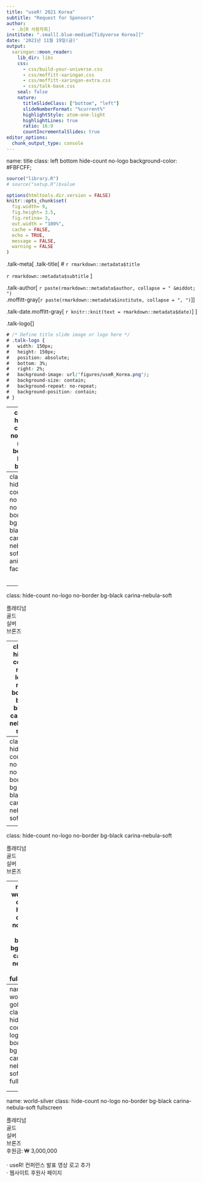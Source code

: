 ```yaml
---
title: "useR! 2021 Korea"
subtitle: "Request for Sponsors"
author: 
  - .b[R 사용자회] 
institute: ".small[.blue-medium[Tidyverse Korea]]"
date: '2021년 11월 19일(금)'
output:
  xaringan::moon_reader:
    lib_dir: libs
    css: 
      - css/build-your-universe.css
      - css/moffitt-xaringan.css    
      - css/moffitt-xaringan-extra.css
      - css/talk-base.css
    seal: false
    nature:
      titleSlideClass: ["bottom", "left"]
      slideNumberFormat: "%current%"
      highlightStyle: atom-one-light
      highlightLines: true
      ratio: 16:9
      countIncrementalSlides: true
editor_options: 
  chunk_output_type: console
---
```


name: title
class: left bottom hide-count no-logo
background-color: #FBFCFF;


```r
source("library.R")
# source("setup.R")$value

options(htmltools.dir.version = FALSE)
knitr::opts_chunk$set(
  fig.width= 9, 
  fig.height= 3.5, 
  fig.retina= 3,
  out.width = "100%",
  cache = FALSE,
  echo = TRUE,
  message = FALSE, 
  warning = FALSE
)


```



<!-- Title Slide -->

<div class="city-360-rotate city-360-top"></div>
<div class="city-360-rotate city-360-bottom"></div>

.talk-meta[
.talk-title[
# `r rmarkdown::metadata$title`

`r rmarkdown::metadata$subtitle`
]

.talk-author[
`r paste(rmarkdown::metadata$author, collapse = " &middot; ")`<br>
.moffitt-gray[`r paste(rmarkdown::metadata$institute, collapse = ", ")`]
]

.talk-date.moffitt-gray[
`r knitr::knit(text = rmarkdown::metadata$date)`
]
]

.talk-logo[]

```css
# /* Define title slide image or logo here */
# .talk-logo {
#   width: 150px;
#   height: 150px;
#   position: absolute;
#   bottom: 3%;
#   right: 2%;
#   background-image: url('figures/useR_Korea.png');
#   background-size: contain;
#   background-repeat: no-repeat;
#   background-position: contain;
# }
```


---
class: hide-count no-logo no-border bg-black

<div class="carina-nebula fullscreen-blur-fade-in"></div>

---
class: hide-count no-logo no-border bg-black carina-nebula-soft animated fadeIn

<div class="moons moons-1"><span class="moon-circle" style="background-color: #8FD3EE;">
</span><span class="moons-text">플래티넘</span></div>

<div class="moons moons-2"><span class="moon-circle" style="background-color: #8FD3EE;">
</span><span class="moons-text">골드</span></div>

<div class="moons moons-3"><span class="moon-circle" style="background-color: #8FD3EE;">
</span><span class="moons-text">실버</span></div>
 
<div class="moons moons-4"><span class="moon-circle" style="background-color: #8FD3EE;">
</span><span class="moons-text">브론즈</span></div>

<div class="world world-it world-it1 rotate-zoom-in"></div>

---
class: hide-count no-logo no-border bg-black carina-nebula-soft

<div class="moons moons-1-static moons-text-reveal"><span class="moon-circle" style="background-color: #8FD3EE;"></span><span class="moons-text"> 플래티넘 </span></div>
<div class="moons moons-2-static"><span class="moon-circle" style="background-color: #8FD3EE;"></span><span class="moons-text"> 골드 </span></div>
<div class="moons moons-4-static"><span class="moon-circle" style="background-color: #8FD3EE;"></span><span class="moons-text"> 실버 </span></div>
<div class="moons moons-3-static"><span class="moon-circle" style="background-color: #8FD3EE;"></span><span class="moons-text"> 브론즈 </span></div>
<div class="world world-it world-it1"></div>



---
class: hide-count no-logo no-border bg-black carina-nebula-soft

<div class="moons moons-1-static moons-text-reveal"><span class="moon-circle" style="background-color: #8FD3EE;"></span><span class="moons-text">플래티넘</span></div>
<div class="moons moons-2-static moons-text-reveal"><span class="moon-circle" style="background-color: #8FD3EE;"></span><span class="moons-text">골드 </span></div>
<div class="moons moons-4-static"><span class="moon-circle" style="background-color: #8FD3EE;"></span><span class="moons-text">실버</span></div>
<div class="moons moons-3-static"><span class="moon-circle" style="background-color: #8FD3EE;"></span><span class="moons-text"> 브론즈 </span></div>
<div class="world world-it world-it1"></div>


---
class: hide-count no-logo no-border bg-black carina-nebula-soft

<div class="moons moons-1-static moons-text-reveal"><span class="moon-circle" style="background-color: #8FD3EE;"></span><span class="moons-text">플래티넘</span></div>
<div class="moons moons-2-static moons-text-reveal"><span class="moon-circle" style="background-color: #8FD3EE;"></span><span class="moons-text">골드</span></div>
<div class="moons moons-3-static moons-text-reveal"><span class="moon-circle" style="background-color: #8FD3EE;"></span><span class="moons-text">실버</span></div>
<div class="moons moons-4-static"><span class="moon-circle" style="background-color: #8FD3EE;"></span><span class="moons-text">브론즈</span></div>
<div class="world world-it world-it1"></div>


---
class: hide-count no-logo no-border bg-black carina-nebula-soft

<div class="moons moons-1-static moons-text-reveal"><span class="moon-circle" style="background-color: #8FD3EE;"></span><span class="moons-text">플래티넘</span></div>
<div class="moons moons-2-static moons-text-reveal"><span class="moon-circle" style="background-color: #8FD3EE;"></span><span class="moons-text">골드</span></div>
<div class="moons moons-3-static moons-text-reveal"><span class="moon-circle" style="background-color: #8FD3EE;"></span><span class="moons-text">실버</span></div>
<div class="moons moons-4-static moons-text-reveal"><span class="moon-circle" style="background-color: #8FD3EE;"></span><span class="moons-text"> 브론즈 </span></div>
<div class="world world-it world-it1"></div>

<!---------------------------- 플래티넘, 골드, 실버, 브론즈 ---------------------------------->

---
name: world-bi
class: hide-count no-logo no-border bg-black carina-nebula-soft fullscreen

<div class="moons moons-1-static moons-text-reveal"><span class="moon-circle" style="background-color: #8FD3EE;"></span><span class="moons-text">플래티넘</span></div>
<div class="moons moons-2-static moons-text-reveal"><span class="moon-circle" style="background-color: #8FD3EE;"></span><span class="moons-text">골드</span></div>
<div class="moons moons-3-static moons-text-reveal"><span class="moon-circle" style="background-color: #8FD3EE;"></span><span class="moons-text">실버</span></div>
<div class="moons moons-4-static moons-text-reveal"><span class="moon-circle" style="background-color: #8FD3EE;"></span><span class="moons-text"> 브론즈 </span></div>
<div class="world world-it world-it1"></div>

<div class="world world-bi world-bi-entrance" style="width: 160px; height: 160px; top: 10%; left: 60%;"></div>
<div class="world-label world-label-bi white">
후원금: &#8361; 10,000,000  <br> 
<br> 
&middot; useR! 컨퍼런스 발표 영상 로고 추가 <br> 
&middot; 웹사이트 후원사 페이지 <br>
&middot; 발표 전 30초 이내의 소개 영상 5회 노출 <br>
&middot; 채용 관심있는 분 컨택 제공 <br> </div>

---
name: world-gold
class: hide-count no-logo no-border bg-black carina-nebula-soft fullscreen

<div class="moons moons-1-static moons-text-reveal"><span class="moon-circle" style="background-color: #8FD3EE;"></span><span class="moons-text">플래티넘</span></div>
<div class="moons moons-2-static moons-text-reveal"><span class="moon-circle" style="background-color: #8FD3EE;"></span><span class="moons-text">골드</span></div>
<div class="moons moons-3-static moons-text-reveal"><span class="moon-circle" style="background-color: #8FD3EE;"></span><span class="moons-text">실버</span></div>
<div class="moons moons-4-static moons-text-reveal"><span class="moon-circle" style="background-color: #8FD3EE;"></span><span class="moons-text"> 브론즈 </span></div>
<div class="world world-it world-it1"></div>

<div class="world world-cdsc"></div>
<div class="world-label world-label-cdsc white">
후원금: &#8361; 5,000,000  <br> 
<br> 
&middot; useR! 컨퍼런스 발표 영상 로고 추가 <br> 
&middot; 웹사이트 후원사 페이지 <br>
&middot; 발표 전 30초 이내의 소개 영상 3회 노출 <br>
&middot; 채용 관심있는 분 컨택 제공 <br> </div>

---
name: world-silver
class: hide-count no-logo no-border bg-black carina-nebula-soft fullscreen

<div class="moons moons-1-static moons-text-reveal"><span class="moon-circle" style="background-color: #8FD3EE;"></span><span class="moons-text">플래티넘</span></div>
<div class="moons moons-2-static moons-text-reveal"><span class="moon-circle" style="background-color: #8FD3EE;"></span><span class="moons-text">골드</span></div>
<div class="moons moons-3-static moons-text-reveal"><span class="moon-circle" style="background-color: #8FD3EE;"></span><span class="moons-text">실버</span></div>
<div class="moons moons-4-static moons-text-reveal"><span class="moon-circle" style="background-color: #8FD3EE;"></span><span class="moons-text"> 브론즈 </span></div>
<div class="world world-it world-it1"></div>


<div class="world world-dqs"></div>
<div class="world-label world-label-dqs white">
후원금: &#8361; 3,000,000  <br> 
<br> 
&middot; useR! 컨퍼런스 발표 영상 로고 추가 <br> 
&middot; 웹사이트 후원사 페이지 </div>
